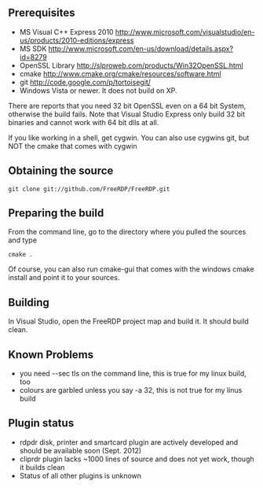 ==Prerequisites==

* MS Visual C++ Express 2010 http://www.microsoft.com/visualstudio/en-us/products/2010-editions/express
* MS SDK http://www.microsoft.com/en-us/download/details.aspx?id=8279
* OpenSSL Library http://slproweb.com/products/Win32OpenSSL.html
* cmake http://www.cmake.org/cmake/resources/software.html
* git http://code.google.com/p/tortoisegit/
* Windows Vista or newer. It does not build on XP.

There are reports that you need 32 bit OpenSSL even on a 64 bit System, otherwise the build fails. Note that Visual Studio Express only build 32 bit binaries and cannot work with 64 bit dlls at all.

If you like working in a shell, get cygwin. You can also use cygwins git, but NOT the cmake that comes with cygwin

==Obtaining the source==
<pre>git clone git://github.com/FreeRDP/FreeRDP.git</pre>

==Preparing the build==
From the command line, go to the directory where you pulled the sources and type
<pre>cmake .</pre>
Of course, you can also run cmake-gui that comes with the windows cmake install and point it to your sources.

== Building ==
In Visual Studio, open the FreeRDP project map and build it. It should build clean.

== Known Problems ==
* you need --sec tls on the command line, this is true for my linux build, too
* colours are garbled unless you say -a 32, this is not true for my linus build

== Plugin status ==
* rdpdr disk, printer and smartcard plugin are actively developed and should be available soon (Sept. 2012)
* cliprdr plugin lacks ~1000 lines of source and does not yet work, though it builds clean
* Status of all other plugins is unknown
